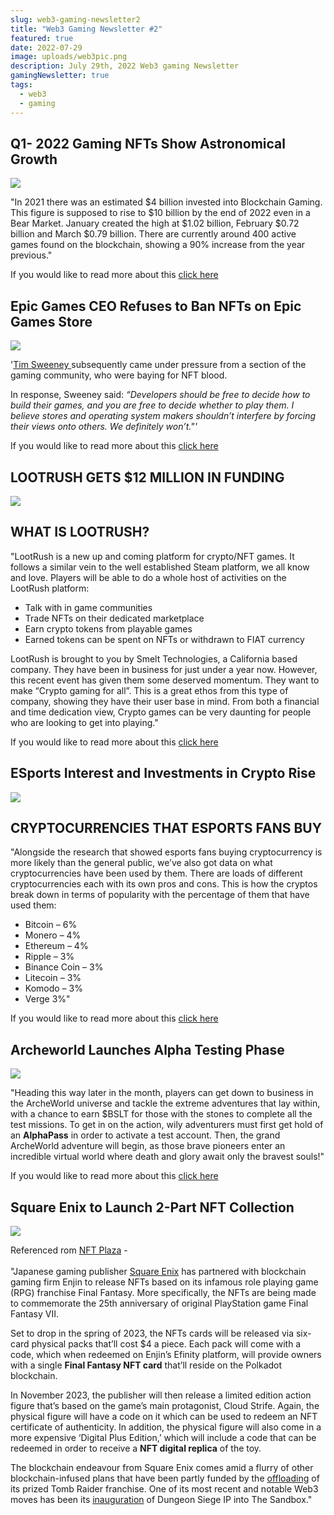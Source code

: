 ```yaml
---
slug: web3-gaming-newsletter2
title: "Web3 Gaming Newsletter #2"
featured: true
date: 2022-07-29
image: uploads/web3pic.png
description: July 29th, 2022 Web3 gaming Newsletter
gamingNewsletter: true
tags:
  - web3
  - gaming
---
```

## Q1- 2022 Gaming NFTs Show Astronomical Growth

![](uploads/sandbox.jpg)

"In 2021 there was an estimated $4 billion invested into Blockchain Gaming. This figure is supposed to rise to $10 billion by the end of 2022 even in a Bear Market. January created the high at $1.02 billion, February $0.72 billion and March $0.79 billion. There are currently around 400 active games found on the blockchain, showing a 90% increase from the year previous."

If you would like to read more about this [click here](https://www.esports.net/news/q1-show-astronomical-investment-growth/)

## Epic Games CEO Refuses to Ban NFTs on Epic Games Store

![](uploads/epic-games-768x432.jpg)

'[Tim Sweeney ](https://en.wikipedia.org/wiki/Tim_Sweeney_(game_developer))subsequently came under pressure from a section of the gaming community, who were baying for NFT blood.

In response, Sweeney said: *“Developers should be free to decide how to build their games, and you are free to decide whether to play them. I believe stores and operating system makers shouldn’t interfere by forcing their views onto others. We definitely won’t."'*

If you would like to read more about this [click here](https://nftnewstoday.com/2022/07/24/epic-games-ceo-tim-sweeney-refuses-to-ban-nfts-on-epic-games-store/)

## LOOTRUSH GETS $12 MILLION IN FUNDING

![](uploads/lootrush.jpg)

## WHAT IS LOOTRUSH?

"LootRush is a new up and coming platform for crypto/NFT games. It follows a similar vein to the well established Steam platform, we all know and love. Players will be able to do a whole host of activities on the LootRush platform:

* Talk with in game communities
* Trade NFTs on their dedicated marketplace
* Earn crypto tokens from playable games
* Earned tokens can be spent on NFTs or withdrawn to FIAT currency

LootRush is brought to you by Smelt Technologies, a California based company. They have been in business for just under a year now. However, this recent event has given them some deserved momentum. They want to make “Crypto gaming for all”. This is a great ethos from this type of company, showing they have their user base in mind. From both a financial and time dedication view, Crypto games can be very daunting for people who are looking to get into playing."[](https://www.esports.net/news/crypto-gaming/lootrush-gets-12-miliion-funding/)

If you would like to read more about this [click here](https://www.esports.net/news/crypto-gaming/lootrush-gets-12-miliion-funding/)

## ESports Interest and Investments in Crypto Rise

![](uploads/esports-fans.jpg)

## **CRYPTOCURRENCIES THAT ESPORTS FANS BUY**

"Alongside the research that showed esports fans buying cryptocurrency is more likely than the general public, we’ve also got data on what cryptocurrencies have been used by them. There are loads of different cryptocurrencies each with its own pros and cons. This is how the cryptos break down in terms of popularity with the percentage of them that have used them:

* Bitcoin – 6%
* Monero – 4%
* Ethereum – 4%
* Ripple – 3%
* Binance Coin – 3%
* Litecoin – 3%
* Komodo – 3%
* Verge 3%"

If you would like to read more about this [click here](https://www.esports.net/news/esports-fans-buying-cryptocurrency-on-the-rise-according-to-poll/)

## Archeworld Launches Alpha Testing Phase

![](uploads/join-the-action-as-archeworld-launches-its-alpha-testing-phase2.jpg)

"Heading this way later in the month, players can get down to business in the ArcheWorld universe and tackle the extreme adventures that lay within, with a chance to earn $BSLT for those with the stones to complete all the test missions. To get in on the action, wily adventurers must first get hold of an **AlphaPass** in order to activate a test account. Then, the grand ArcheWorld adventure will begin, as those brave pioneers enter an incredible virtual world where death and glory await only the bravest souls!"

If you would like to read more about this [click here](https://nftplazas.com/archeworld-alpha-testing-phase/)

## Square Enix to Launch 2-Part NFT Collection

![](uploads/square-enix-to-launch-two-part-final-fantasy-nfts.jpg)

Referenced rom [NFT Plaza](https://nftplazas.com/square-enix-final-fantasy-nfts/) -\
\
"Japanese gaming publisher [Square Enix](https://twitter.com/SquareEnix) has partnered with blockchain gaming firm Enjin to release NFTs based on its infamous role playing game (RPG) franchise Final Fantasy. More specifically, the NFTs are being made to commemorate the 25th anniversary of original PlayStation game Final Fantasy VII.

Set to drop in the spring of 2023, the NFTs cards will be released via six-card physical packs that’ll cost $4 a piece. Each pack will come with a code, which when redeemed on Enjin’s Efinity platform, will provide owners with a single **Final Fantasy NFT card** that’ll reside on the Polkadot blockchain.

In November 2023, the publisher will then release a limited edition action figure that’s based on the game’s main protagonist, Cloud Strife. Again, the physical figure will have a code on it which can be used to redeem an NFT certificate of authenticity. In addition, the physical figure will also come in a more expensive ‘Digital Plus Edition,’ which will include a code that can be redeemed in order to receive a **NFT digital replica** of the toy.

The blockchain endeavour from Square Enix comes amid a flurry of other blockchain-infused plans that have been partly funded by the [offloading](https://nftplazas.com/square-enix-offloads-tomb-raider-to-fund-blockchain-initiatives/) of its prized Tomb Raider franchise. One of its most recent and notable Web3 moves has been its [inauguration](https://nftplazas.com/rpg-dungeon-siege-ip-added-to-the-sandbox/) of Dungeon Siege IP into The Sandbox."